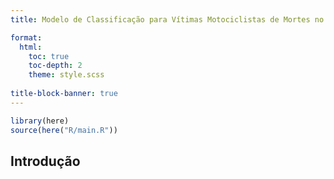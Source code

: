 ```yaml
---
title: Modelo de Classificação para Vítimas Motociclistas de Mortes no Trânsito

format: 
  html: 
    toc: true
    toc-depth: 2
    theme: style.scss
    
title-block-banner: true
---
```


```r
library(here)
source(here("R/main.R"))
```

## Introdução

